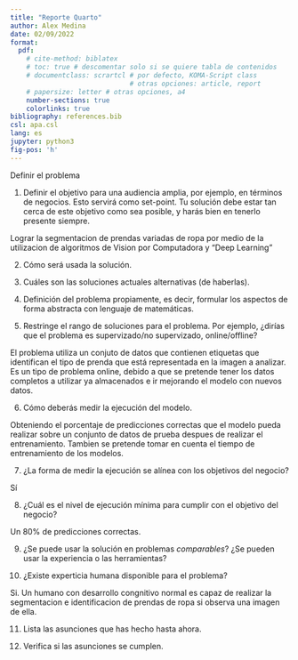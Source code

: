 ```yaml
---
title: "Reporte Quarto"
author: Alex Medina
date: 02/09/2022
format:
  pdf: 
    # cite-method: biblatex
    # toc: true # descomentar solo si se quiere tabla de contenidos
    # documentclass: scrartcl # por defecto, KOMA-Script class
                              # otras opciones: article, report
    # papersize: letter # otras opciones, a4
    number-sections: true
    colorlinks: true
bibliography: references.bib
csl: apa.csl
lang: es
jupyter: python3
fig-pos: 'h'
---
```


Definir el problema

1. Definir el objetivo para una audiencia amplia, por ejemplo, en términos de negocios. Esto servirá como set-point. Tu solución debe estar tan cerca de este objetivo como sea posible, y harás bien en tenerlo presente siempre.

Lograr la segmentacion de prendas variadas de ropa por medio de la utilizacion de algoritmos de Vision por Computadora y "Deep Learning"

2. Cómo será usada la solución.



3. Cuáles son las soluciones actuales alternativas (de haberlas).



4. Definición del problema propiamente, es decir, formular los aspectos de forma abstracta con lenguaje de matemáticas. 



5. Restringe el rango de soluciones para el problema. Por ejemplo, ¿dirías que el problema es supervizado/no supervizado, online/offline?

El problema utiliza un conjuto de datos que contienen etiquetas que identifican el tipo de prenda que está representada en la imagen a analizar.
Es un tipo de problema online, debido a que se pretende tener los datos completos a utilizar ya almacenados e ir mejorando el modelo con nuevos datos.

6. Cómo deberás medir la ejecución del modelo.

Obteniendo el porcentaje de predicciones correctas que el modelo pueda realizar sobre un conjunto de datos de prueba despues de realizar el entrenamiento.
Tambien se pretende tomar en cuenta el tiempo de entrenamiento de los modelos.

7. ¿La forma de medir la ejecución se alínea con los objetivos del negocio?

Sí

8. ¿Cuál es el nivel de ejecución mínima para cumplir con el objetivo del negocio?

Un 80% de predicciones correctas.

9. ¿Se puede usar la solución en problemas *comparables*? ¿Se pueden usar la experiencia o las herramientas?



10. ¿Existe experticia humana disponible para el problema?

Si. Un humano con desarrollo congnitivo normal es capaz de realizar la segmentacion e identificacion de prendas de ropa si observa una imagen de ella.

11. Lista las asunciones que has hecho hasta ahora.



12. Verifica si las asunciones se cumplen.





